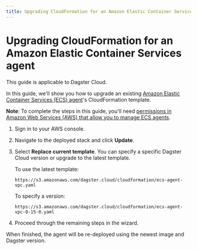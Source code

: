 ```yaml
---
title: Upgrading CloudFormation for an Amazon Elastic Container Services agent | Dagster Docs
---
```


# Upgrading CloudFormation for an Amazon Elastic Container Services agent

<Note>This guide is applicable to Dagster Cloud.</Note>

In this guide, we'll show you how to upgrade an existing [Amazon Elastic Container Services (ECS) agent](/dagster-cloud/deployment/agents/amazon-ecs/creating-ecs-agent-existing-vpc)'s CloudFormation template.

**Note**: To complete the steps in this guide, you'll need [permissions in Amazon Web Services (AWS) that allow you to manage ECS agents](https://docs.aws.amazon.com/AmazonECS/latest/developerguide/security-iam-awsmanpol.html).

1. Sign in to your AWS console.

2. Navigate to the deployed stack and click **Update**.

3. Select **Replace current template**. You can specify a specific Dagster Cloud version or upgrade to the latest template.

   To use the latest template:

       https://s3.amazonaws.com/dagster.cloud/cloudformation/ecs-agent-vpc.yaml

   To specify a version:

       https://s3.amazonaws.com/dagster.cloud/cloudformation/ecs-agent-vpc-0-15-0.yaml

4. Proceed through the remaining steps in the wizard.

When finished, the agent will be re-deployed using the newest image and Dagster version.
